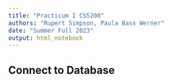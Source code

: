 ```yaml
---
title: "Practicum I CS5200"
authors: "Rupert Simpson, Paula Bass Werner"
date: "Summer Full 2023"
output: html_notebook
---
```


## Connect to Database